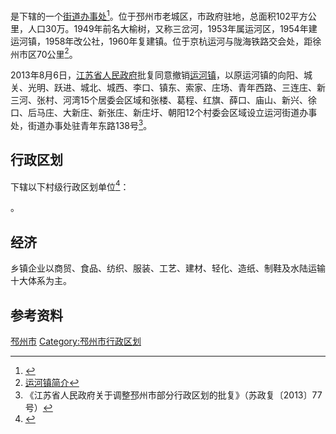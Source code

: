 {{中国乡级行政区|32/03/82/101/000}}

'''{{PAGENAMEBASE}}'''是{{PRC admin/fullname|32/03/82/101/000|3}}下辖的一个[[街道办事处|街道办事处]]<ref>{{PRC admin/ref sgc|{{PRC admin/parent|32/03/82/101/000}}}}</ref>。位于邳州市老城区，市政府驻地，总面积102平方公里，人口30万。1949年前名大榆树，又称三岔河，1953年属运河区，1954年建运河镇，1958年改公社，1960年复建镇。位于京杭运河与陇海铁路交会处，距徐州市区70公里<ref>[http://www.pzzx.com/yunhe/j.asp 运河镇简介]{{dead link|date=2018年4月 |bot=InternetArchiveBot |fix-attempted=yes }}</ref>。

2013年8月6日，[[江苏省人民政府|江苏省人民政府]]批复同意撤销[[运河镇_(邳州市)|运河镇]]，以原运河镇的向阳、城关、光明、跃进、城北、城西、李口、镇东、索家、庄场、青年西路、三连庄、新三河、张村、河湾15个居委会区域和张楼、葛程、红旗、薛口、庙山、新兴、徐口、后马庄、大新庄、新张庄、新庄圩、朝阳12个村委会区域设立运河街道办事处，街道办事处驻青年东路138号<ref>《江苏省人民政府关于调整邳州市部分行政区划的批复》（苏政复〔2013〕77号）</ref>。

== 行政区划 ==
{{PAGENAMEBASE}}下辖以下村级行政区划单位<ref>{{PRC admin/ref sgc|32/03/82/101/000}}</ref>：

{{PRC admin/children|32/03/82/101/000}}。

==经济==
乡镇企业以商贸、食品、纺织、服装、工艺、建材、轻化、造纸、制鞋及水陆运输十大体系为主。

== 参考资料 ==
{{reflist}}

{{江苏省徐州市邳州市行政区划}}
{{江苏行政区划小作品}}
[[Category:徐州市街道|邳州市]]
[[Category:邳州市行政区划|Category:邳州市行政区划]]